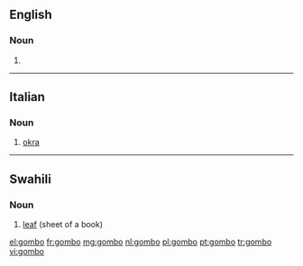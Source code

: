 ==English==

===Noun===
{{en-noun|~}}

# {{alternative form of|gumbo|lang=en}}

{{Webster 1913}}

----

==Italian==

===Noun===
{{it-noun|m}}

# [[okra]]

----

==Swahili==

===Noun===
{{sw-noun}}

# [[leaf]] (sheet of a book)

{{tbot entry|Swahili|leaf|2007|November}}

[[el:gombo]]
[[fr:gombo]]
[[mg:gombo]]
[[nl:gombo]]
[[pl:gombo]]
[[pt:gombo]]
[[tr:gombo]]
[[vi:gombo]]